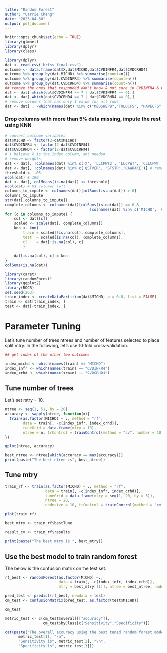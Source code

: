 ```yaml
---
title: "Random Forest"
author: "Carrie Cheng"
date: "2023-04-30"
output: pdf_document
---
```


```r
knitr::opts_chunk$set(echo = TRUE)
library(glmnet)
library(dplyr)
library(class)
```

```r
library(dplyr)
dat <- read.csv('brfss_final.csv')
outcome <- data.frame(dat$X,dat$MICHD,dat$CVDINFR4,dat$CVDCRHD4)
outcome %>% group_by(dat.MICHD) %>% summarise(count=n())
outcome %>% group_by(dat.CVDINFR4) %>% summarise(count=n())
outcome %>% group_by(dat.CVDCRHD4) %>% summarise(count=n())
## remove the ones that responded don't know & not sure in CVDINFR4 & CVDCRHD4
dat <- dat[-which(dat$CVDINFR4 == 7 | dat$CVDINFR4 == 9),] 
dat <- dat[-which(dat$CVDCRHD4 == 7 | dat$CVDCRHD4 == 9),] 
# remove columns that has only 1 value for all rows
dat <- dat[ , -which(names(dat) %in% c("MEDSHEPB","TOLDCFS", "HAVECFS", "WORKCFS"))]
```

### Drop columns with more than 5% data missing, impute the rest using KNN
```r
# convert outcome variables
dat$MICHD <- factor(2-dat$MICHD)
dat$CVDINFR4 <- factor(2-dat$CVDINFR4)
dat$CVDCRHD4 <- factor(2-dat$CVDCRHD4)
# i believe X is the index column, not needed
# remove weights
dat <- dat[, !colnames(dat) %in% c('X', 'LLCPWT2', 'LLCPWT', 'CLLCPWT','STRWT','WT2RAKE')]
dat <- dat[, !colnames(dat) %in% c('QSTVER', 'STSTR','RAWRAKE')] # remove based on knowledge
threshold <- .05
ncol(dat) # 190
dat <- dat[, colMeans(is.na(dat)) <= threshold]
ncol(dat) # 52 columns left
columns_to_impute <- colnames(dat)[colSums(is.na(dat)) > 0]
columns_to_impute
str(dat[,columns_to_impute])
complete_columns <- colnames(dat)[colSums(is.na(dat)) == 0 & 
                                      !colnames(dat) %in% c('MICHD', 'CVDINFR4','CVDCRHD4')]
for (c in columns_to_impute) {
    col <- dat[[c]]
    scaled <- scale(dat[, complete_columns])
    knn <- knn(
        train = scaled[!is.na(col), complete_columns],
        test  = scaled[is.na(col), complete_columns], 
        cl    = dat[!is.na(col), c]
        )
    
    dat[is.na(col), c] = knn
}
colSums(is.na(dat))
```

```r
library(caret)
library(randomForest)
library(ggplot2)
library(ROCR)
set.seed(263)
train_index <- createDataPartition(dat$MICHD, p = 0.8, list = FALSE)
train <- dat[train_index, ]
test <- dat[-train_index, ]
```

# Parameter Tuning

Let's tune number of trees ntrees and number of features selected to place split mtry. In the following, let's use 10-fold cross-validation.

```r

## get index of the other two outcomes

index_michd <- which(names(train) == "MICHD")
index_infr <- which(names(train) == "CVDINFR4")
index_crhd <- which(names(train) == "CVDCRHD4")

```


## Tune number of trees

Let's set mtry = 10.

```r
ntree <- seq(1, 51, by = 20)
accuracy <- sapply(ntree, function(n){
  train(as.factor(MICHD) ~ ., method = "rf", 
        data = train[, -c(index_infr, index_crhd)],
        tuneGrid = data.frame(mtry = 10),
        ntree = n, trControl = trainControl(method = "cv", number = 10))$results$Accuracy
})

qplot(ntree, accuracy)

```

```r
best_ntree <- ntree[which(accuracy == max(accuracy))]
print(paste("The best ntree is", best_ntree))
```

## Tune mtry

```r

train_rf <- train(as.factor(MICHD) ~ ., method = "rf", 
                  data = train[, -c(index_infr, index_crhd)],
                  tuneGrid = data.frame(mtry = seq(1, 20, by = 5)),
                  ntree = 20, 
                  nodesize = 10, trControl = trainControl(method = "cv", number = 10))

plot(train_rf)

best_mtry <- train_rf$bestTune

result_cv <- train_rf$results

print(paste("The best mtry is ", best_mtry))
```

## Use the best model to train random forest

The below is the confusion matrix on the test set.

```r
rf_best <- randomForest(as.factor(MICHD) ~., 
                        data = train[, -c(index_infr, index_crhd)], 
                        mtry = best_mtry[[1]], ntree = best_ntree, nodesize = 10)

pred_test <- predict(rf_best, newdata = test) 
cm_test <- confusionMatrix(pred_test, as.factor(test$MICHD))

cm_test
```


```r
metric_test <- c(cm_test$overall[["Accuracy"]], 
                 cm_test$byClass[c("Sensitivity","Specificity")])

cat(paste("The overall accuracy using the best tuned random forest model is",
      metric_test[1], "\n",
      "Sensitivity is", metric_test[2], "\n",
      "Specificity is", metric_test[3]))
```